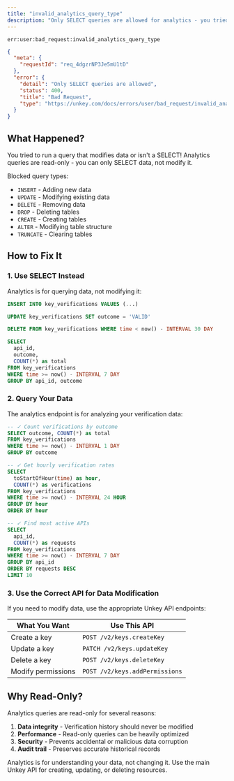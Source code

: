 ```yaml
---
title: "invalid_analytics_query_type"
description: "Only SELECT queries are allowed for analytics - you tried to use INSERT, UPDATE, DELETE, or another unsupported operation."
---
```


<Danger>`err:user:bad_request:invalid_analytics_query_type`</Danger>

```json Example
{
  "meta": {
    "requestId": "req_4dgzrNP3Je5mU1tD"
  },
  "error": {
    "detail": "Only SELECT queries are allowed",
    "status": 400,
    "title": "Bad Request",
    "type": "https://unkey.com/docs/errors/user/bad_request/invalid_analytics_query_type"
  }
}
```

## What Happened?

You tried to run a query that modifies data or isn't a SELECT! Analytics queries are read-only - you can only SELECT data, not modify it.

Blocked query types:
- `INSERT` - Adding new data
- `UPDATE` - Modifying existing data
- `DELETE` - Removing data
- `DROP` - Deleting tables
- `CREATE` - Creating tables
- `ALTER` - Modifying table structure
- `TRUNCATE` - Clearing tables

## How to Fix It

### 1. Use SELECT Instead

Analytics is for querying data, not modifying it:

<CodeGroup>

```sql Wrong - INSERT not allowed
INSERT INTO key_verifications VALUES (...)
```

```sql Wrong - UPDATE not allowed
UPDATE key_verifications SET outcome = 'VALID'
```

```sql Wrong - DELETE not allowed
DELETE FROM key_verifications WHERE time < now() - INTERVAL 30 DAY
```

```sql Correct - SELECT queries only
SELECT
  api_id,
  outcome,
  COUNT(*) as total
FROM key_verifications
WHERE time >= now() - INTERVAL 7 DAY
GROUP BY api_id, outcome
```

</CodeGroup>

### 2. Query Your Data

The analytics endpoint is for analyzing your verification data:

```sql
-- ✓ Count verifications by outcome
SELECT outcome, COUNT(*) as total
FROM key_verifications
WHERE time >= now() - INTERVAL 1 DAY
GROUP BY outcome

-- ✓ Get hourly verification rates
SELECT
  toStartOfHour(time) as hour,
  COUNT(*) as verifications
FROM key_verifications
WHERE time >= now() - INTERVAL 24 HOUR
GROUP BY hour
ORDER BY hour

-- ✓ Find most active APIs
SELECT
  api_id,
  COUNT(*) as requests
FROM key_verifications
WHERE time >= now() - INTERVAL 7 DAY
GROUP BY api_id
ORDER BY requests DESC
LIMIT 10
```

### 3. Use the Correct API for Data Modification

If you need to modify data, use the appropriate Unkey API endpoints:

| What You Want | Use This API |
|---------------|--------------|
| Create a key | `POST /v2/keys.createKey` |
| Update a key | `PATCH /v2/keys.updateKey` |
| Delete a key | `POST /v2/keys.deleteKey` |
| Modify permissions | `POST /v2/keys.addPermissions` |

## Why Read-Only?

Analytics queries are read-only for several reasons:

1. **Data integrity** - Verification history should never be modified
2. **Performance** - Read-only queries can be heavily optimized
3. **Security** - Prevents accidental or malicious data corruption
4. **Audit trail** - Preserves accurate historical records

<Note>
Analytics is for understanding your data, not changing it. Use the main Unkey API for creating, updating, or deleting resources.
</Note>
